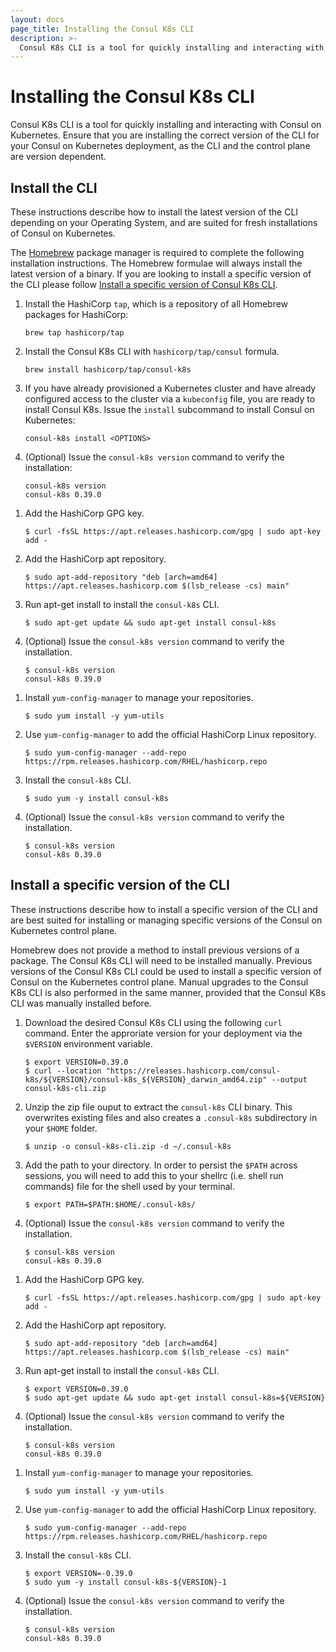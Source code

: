 ```yaml
---
layout: docs
page_title: Installing the Consul K8s CLI
description: >-
  Consul K8s CLI is a tool for quickly installing and interacting with Consul on Kubernetes.
---
```


# Installing the Consul K8s CLI 

Consul K8s CLI is a tool for quickly installing and interacting with Consul on Kubernetes. Ensure that you are installing the correct version of the CLI for your Consul on Kubernetes deployment, as the CLI and the control plane are version dependent. 

## Install the CLI 

These instructions describe how to install the latest version of the CLI depending on your Operating System, and are suited for fresh installations of Consul on Kubernetes. 

<Tabs>

<Tab heading="Mac OS X">

The [Homebrew](https://brew.sh) package manager is required to complete the following installation instructions. The Homebrew formulae will always install the latest version of a binary. If you are looking to install a specific version of the CLI please follow [Install a specific version of Consul K8s CLI](#install-a-specific-version-of-consul-k8s-cli).

1. Install the HashiCorp `tap`, which is a repository of all Homebrew packages for HashiCorp:
    ```shell-session
    brew tap hashicorp/tap
    ```
    
1. Install the Consul K8s CLI with `hashicorp/tap/consul` formula. 
    ```shell-session
    brew install hashicorp/tap/consul-k8s
    ```

1. If you have already provisioned a Kubernetes cluster and have already configured access to the cluster via a `kubeconfig` file, you are ready to install Consul K8s. Issue the `install` subcommand to install Consul on Kubernetes:

    ```shell-session
    consul-k8s install <OPTIONS>
    ```

1. (Optional) Issue the `consul-k8s version` command to verify the installation:

   ```shell-session
   consul-k8s version
   consul-k8s 0.39.0
   ```
   
</Tab>

<Tab heading="Linux - Ubuntu/Debian">

1. Add the HashiCorp GPG key.

   ```shell-session
   $ curl -fsSL https://apt.releases.hashicorp.com/gpg | sudo apt-key add -
   ```
   
1. Add the HashiCorp apt repository. 
   
   ```shell-session
   $ sudo apt-add-repository "deb [arch=amd64] https://apt.releases.hashicorp.com $(lsb_release -cs) main"
   ```
   
1. Run apt-get install to install the `consul-k8s` CLI.

   ```shell-session
   $ sudo apt-get update && sudo apt-get install consul-k8s
   ```
   
1. (Optional) Issue the `consul-k8s version` command to verify the installation.

   ```shell-session
   $ consul-k8s version
   consul-k8s 0.39.0
   ```

</Tab>

<Tab heading="Linux - CentOS/RHEL">

1. Install `yum-config-manager` to manage your repositories.

    ```shell-session
    $ sudo yum install -y yum-utils
    ```

1. Use `yum-config-manager` to add the official HashiCorp Linux repository.

    ```shell-session
    $ sudo yum-config-manager --add-repo https://rpm.releases.hashicorp.com/RHEL/hashicorp.repo
    ```

1. Install the `consul-k8s` CLI. 

    ```shell-session
    $ sudo yum -y install consul-k8s
    ```
    
1. (Optional) Issue the `consul-k8s version` command to verify the installation.

   ```shell-session
   $ consul-k8s version
   consul-k8s 0.39.0
   ```
   
</Tab>

</Tabs>

## Install a specific version of the CLI

These instructions describe how to install a specific version of the CLI and are best suited for installing or managing specific versions of the Consul on Kubernetes control plane. 

<Tabs>

<Tab heading="Mac OS X">

Homebrew does not provide a method to install previous versions of a package.  The Consul K8s CLI will need to be installed manually. Previous versions of the Consul K8s CLI could be used to install a specific version of Consul on the Kubernetes control plane. Manual upgrades to the Consul K8s CLI is also performed in the same manner, provided that the Consul K8s CLI was manually installed before. 

1. Download the desired Consul K8s CLI using the following `curl` command. Enter the approriate version for your deployment via the `$VERSION` environment variable. 

   ```shell-session
   $ export VERSION=0.39.0
   $ curl --location "https://releases.hashicorp.com/consul-k8s/${VERSION}/consul-k8s_${VERSION}_darwin_amd64.zip" --output consul-k8s-cli.zip
   ```
   
1. Unzip the zip file ouput to extract the `consul-k8s` CLI binary. This overwrites existing files and also creates a `.consul-k8s` subdirectory in your `$HOME` folder. 
   
   ```shell-session
   $ unzip -o consul-k8s-cli.zip -d ~/.consul-k8s
   ```
   
1. Add the path to your directory. In order to persist the `$PATH` across sessions, you will need to add this to your shellrc (i.e. shell run commands) file for the shell used by your terminal.  

   ```shell-session
   $ export PATH=$PATH:$HOME/.consul-k8s/
   ```
   
1. (Optional) Issue the `consul-k8s version` command to verify the installation.

   ```shell-session
   $ consul-k8s version
   consul-k8s 0.39.0
   ```

</Tab>

<Tab heading="Linux - Ubuntu/Debian">

1. Add the HashiCorp GPG key.

   ```shell-session
   $ curl -fsSL https://apt.releases.hashicorp.com/gpg | sudo apt-key add -
   ```
   
1. Add the HashiCorp apt repository. 
   
   ```shell-session
   $ sudo apt-add-repository "deb [arch=amd64] https://apt.releases.hashicorp.com $(lsb_release -cs) main"
   ```
   
1. Run apt-get install to install the `consul-k8s` CLI.

   ```shell-session
   $ export VERSION=0.39.0
   $ sudo apt-get update && sudo apt-get install consul-k8s=${VERSION}
   ```
   
1. (Optional) Issue the `consul-k8s version` command to verify the installation.

   ```shell-session
   $ consul-k8s version
   consul-k8s 0.39.0
   ```

</Tab>

<Tab heading="Linux - CentOS/RHEL">

1. Install `yum-config-manager` to manage your repositories.

    ```shell-session
    $ sudo yum install -y yum-utils
    ```

1. Use `yum-config-manager` to add the official HashiCorp Linux repository.

    ```shell-session
    $ sudo yum-config-manager --add-repo https://rpm.releases.hashicorp.com/RHEL/hashicorp.repo
    ```

1. Install the `consul-k8s` CLI. 

    ```shell-session
    $ export VERSION=-0.39.0
    $ sudo yum -y install consul-k8s-${VERSION}-1
    ```
    
1. (Optional) Issue the `consul-k8s version` command to verify the installation.

   ```shell-session
   $ consul-k8s version
   consul-k8s 0.39.0
   ```
   
</Tab>

</Tabs>
